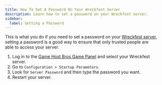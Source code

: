 ```yaml
---
title: How To Set A Password On Your Wreckfest Server
description: Learn how to set a password on your Wreckfest server.
sidebar:
  label: Setting a Password
---
```


This is what you do if you need to set a password on your [Wreckfest server](https://www.gamehostbros.com/wreckfest-server-hosting/), setting a password is a good way to ensure that only trusted people are able to access your server.
<Steps>
1. Log in to the [Game Host Bros Game Panel](https://panel.gamehostbros.com/) and select your Wreckfest server.
2. Go to `Configuration > Startup Parameters`.
3. Look for `Server Password` and then type the password you want.
4. Restart your server.
</Steps>